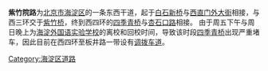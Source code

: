 {{Unreferenced|time=2022-05-20T10:10:44+00:00}}
'''紫竹院路'''为[[北京市|北京市]][[海淀区|海淀区]]的一条东西干道，起于[[白石新桥|白石新桥]]与[[西直门外大街|西直门外大街]]相接，与西三环交于[[紫竹桥|紫竹桥]]，终到西四环的[[四季青桥|四季青桥]]与[[杏石口路|杏石口路]]相接。
{{Coord|39.94299|116.29838|type:landmark_region:CN-11_source:GoogleMaps|display=title}}
{{Infobox China Road
|路牌类型 = Beijing
|道路方向 = WE
|中文道路名称 = 紫竹院路
|道路名称拼音 = ZIZHUYUAN LU
|道路属性 = 城市主干道
|道路总长度 = 4.5
|图片 = Zizhuyuan Rd at Beiwa Rd (20210508163549).jpg
|图片说明 = 紫竹院路在北洼路附近的路段（2021年5月）
|车速限制 = 
|行车线数量 = 
|所在地区 = [[北京市|北京市]][[海淀区|海淀区]]
|起点 =[[白石新桥|白石新桥]]
|终点 =[[四季青桥|四季青桥]]
|相连路段=[[西直门外大街|西直门外大街]]、[[中关村南大街|中关村南大街]]、[[首都体育馆南路|首都体育馆南路]]、[[北京三环路|三环路]]、[[北洼路|北洼路]]、[[蓝靛厂南路|蓝靛厂南路]]、[[板井路|板井路]]、[[北京四环路|四环路]]、[[杏石口路|杏石口路]]
|路段主要建筑 =[[紫竹院公园|紫竹院公园]]<br/>[[人济山庄|人济山庄]]<br/>[[华澳中心|华澳中心]]<br/>[[北京理工大学附属中学|北京理工大学附属中学]]<br/>[[北京市海淀实验中学|北京市海淀实验中学]]
}}
由于周五下午与周日晚上为[[北京市海淀外国语实验学校|海淀外国语实验学校]]的离校和回校时间，导致该时段[[四季青桥|四季青桥]]出现严重堵车，因此目前在西四环至板井路一带设有[[调拨车道|调拨车道]]。
{{街道小作品}}
[[Category:海淀区道路|Category:海淀区道路]]